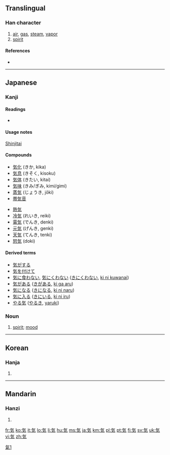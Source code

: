 {{also|氣|气|炁}}
==Translingual==

===Han character===
{{Han char|rn=84|rad=气|as=02|sn=6|four=|canj=人弓大 (ONK)|ids=⿹[[气]][[㐅]]}}

# [[air]], [[gas]], [[steam]], [[vapor]]
# [[spirit]]

====References====
* {{Han ref|kx=0599.041|dkj=17046|dj=0990.170|hdz=32010.031|uh=6C17|ud=27671}}

[[Category:CJKV characters simplified differently in Japan and China|氣1]]

----

==Japanese==

===Kanji===
{{ja-kanji|grade=1|rs=气02}}

====Readings====
* {{ja-readings|on=[[き]] (ki), [[け]] (ke)|kun=[[いき]] (iki)}}

====Usage notes====
[[shinjitai|Shinjitai]]

====Compounds====
{{top2}}
* [[気化]] (きか, kika)
* [[気息]] (きそく, kisoku)
* [[気体]] (きたい, kitai)
* [[気味]] (きみ/ぎみ, kimi/gimi)
* [[蒸気]] (じょうき, jōki)
* [[帯気音]]
{{mid2}}
* [[熱気]]
* [[冷気]] (れいき, reiki)
* [[電気]] (でんき, denki)
* [[元気]] (げんき, genki)
* [[天気]] (てんき, tenki)
* [[怒気]] (doki)
{{bottom}}

====Derived terms====
* [[気がする]]
* [[気を付けて]]
* [[気に食わない]], [[気にくわない]] ([[きにくわない]], [[ki ni kuwanai]])
* [[気がある]] ([[きがある]], [[ki ga aru]])
* [[気になる]] ([[きになる]], [[ki ni naru]])
* [[気に入る]] ([[きにいる]], [[ki ni iru]])
* [[やる気]] ([[やるき]], [[yaruki]])

===Noun===
{{ja-noun|k|hira=き|rom=ki}}

# [[spirit]]; [[mood]]

----

==Korean==

===Hanja===
{{ko-hanja|hangeul=기|eumhun=기운|rv=gi|mr=ki|y=ki}}

# {{defn|lang=ko|sort=气02}}

----

==Mandarin==

===Hanzi===
{{cmn-hanzi|pin=[[qì]] ([[qi4]])|wg=ch'i<sup>4</sup>}}

# {{defn|lang=cmn|sort=气02}}

[[fr:気]]
[[ko:気]]
[[it:気]]
[[lo:気]]
[[li:気]]
[[hu:気]]
[[ms:気]]
[[ja:気]]
[[km:気]]
[[pl:気]]
[[pt:気]]
[[fi:気]]
[[sv:気]]
[[uk:気]]
[[vi:気]]
[[zh:気]]